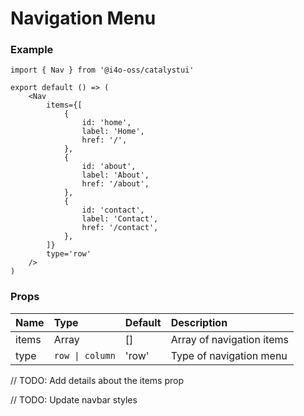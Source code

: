 
# Navigation Menu

<DemoCard>
	<Nav
		items={[
			{
				id: 'home',
				label: 'Home',
				href: '/',
			},
			{
				id: 'about',
				label: 'About',
				href: '/about',
			},
			{
				id: 'contact',
				label: 'Contact',
				href: '/contact',
			},
		]}
		type='row'
	/>
</DemoCard>

### Example

```tsx
import { Nav } from '@i4o-oss/catalystui'

export default () => (
	<Nav
		items={[
			{
				id: 'home',
				label: 'Home',
				href: '/',
			},
			{
				id: 'about',
				label: 'About',
				href: '/about',
			},
			{
				id: 'contact',
				label: 'Contact',
				href: '/contact',
			},
		]}
		type='row'
	/>
)
```

### Props

| Name  | Type            | Default | Description               |
| :---- | :-------------- | :------ | :------------------------ |
| items | Array           | []      | Array of navigation items |
| type  | `row \| column` | 'row'   | Type of navigation menu   |

// TODO: Add details about the items prop

// TODO: Update navbar styles
